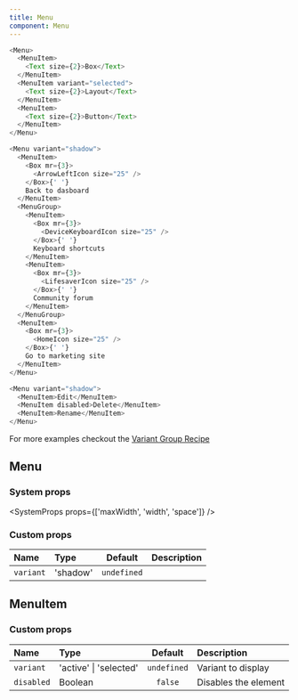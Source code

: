 ```yaml
---
title: Menu
component: Menu
---
```


```js live=true
<Menu>
  <MenuItem>
    <Text size={2}>Box</Text>
  </MenuItem>
  <MenuItem variant="selected">
    <Text size={2}>Layout</Text>
  </MenuItem>
  <MenuItem>
    <Text size={2}>Button</Text>
  </MenuItem>
</Menu>
```

```js live=true
<Menu variant="shadow">
  <MenuItem>
    <Box mr={3}>
      <ArrowLeftIcon size="25" />
    </Box>{' '}
    Back to dasboard
  </MenuItem>
  <MenuGroup>
    <MenuItem>
      <Box mr={3}>
        <DeviceKeyboardIcon size="25" />
      </Box>{' '}
      Keyboard shortcuts
    </MenuItem>
    <MenuItem>
      <Box mr={3}>
        <LifesaverIcon size="25" />
      </Box>{' '}
      Community forum
    </MenuItem>
  </MenuGroup>
  <MenuItem>
    <Box mr={3}>
      <HomeIcon size="25" />
    </Box>{' '}
    Go to marketing site
  </MenuItem>
</Menu>
```

```js live=true
<Menu variant="shadow">
  <MenuItem>Edit</MenuItem>
  <MenuItem disabled>Delete</MenuItem>
  <MenuItem>Rename</MenuItem>
</Menu>
```

For more examples checkout the [Variant Group Recipe](/docs/variant-group)

## Menu

### System props

<SystemProps props={['maxWidth', 'width', 'space']} />

### Custom props

| Name      | Type     |   Default   | Description |
| :-------- | :------- | :---------: | :---------- |
| `variant` | 'shadow' | `undefined` |             |

## MenuItem

### Custom props

| Name       | Type                   |   Default   | Description          |
| :--------- | :--------------------- | :---------: | :------------------- |
| `variant`  | 'active' \| 'selected' | `undefined` | Variant to display   |
| `disabled` | Boolean                |   `false`   | Disables the element |
